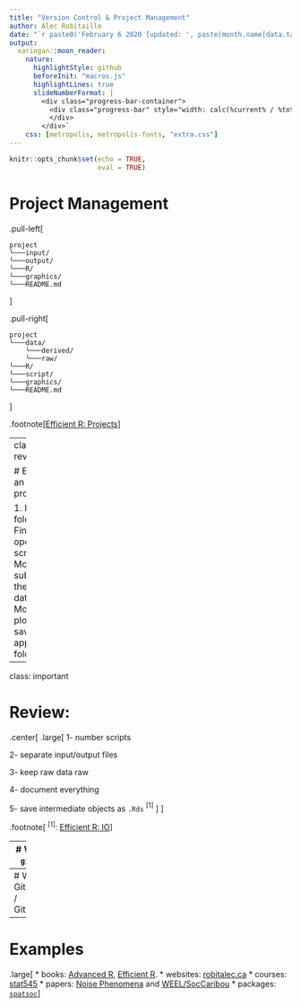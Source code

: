 ```yaml
---
title: "Version Control & Project Management"
author: Alec Robitaille 
date: "`r paste0('February 6 2020 [updated: ', paste(month.name[data.table::month(Sys.Date())], data.table::mday(Sys.Date()), data.table::year(Sys.Date())), ']')`"
output: 
  xaringan::moon_reader:
    nature:
      highlightStyle: github
      beforeInit: "macros.js"
      highlightLines: true
      slideNumberFormat: |
        <div class="progress-bar-container">
          <div class="progress-bar" style="width: calc(%current% / %total% * 100%);">
          </div>
        </div>`
    css: [metropolis, metropolis-fonts, "extra.css"]
---
```

  
```r
knitr::opts_chunk$set(echo = TRUE,
                      eval = TRUE)
```

# Project Management

.pull-left[
```
project
└───input/
└───output/
└───R/
└───graphics/
└───README.md

```
]

.pull-right[
```
project
└───data/
    └───derived/
    └───raw/
└───R/
└───script/
└───graphics/
└───README.md
```
]




.footnote[[Efficient R: Projects](https://csgillespie.github.io/efficientR/set-up.html#project-management)]

---
class: review

# Exercise: an example project

1. Note folders
1. Find and open scripts
1. Modify the subset of the input data
1. Modify the plot and save in the appropriate folder
1. 

---

class: important

# Review:

.center[
.large[
1- number scripts 


2- separate input/output files


3- keep raw data raw


4- document everything

5- save intermediate objects as `.Rds` $^{[1]}$
]
]

.footnote[
$^{[1]}$: [Efficient R: IO](https://csgillespie.github.io/efficientR/input-output.html#top-5-tips-for-efficient-data-io)
]


---
# Why `git`?



---
# Why GitHub / GitLab?



---
# Examples

.large[
* books: [Advanced R](https://adv-r.hadley.nz/), [Efficient R](https://csgillespie.github.io/efficientR/). 
* websites: [robitalec.ca](robitalec.ca)
* courses: [stat545](https://github.com/rstudio-education/stat545)
* papers: [Noise Phenomena](https://github.com/cboettig/noise-phenomena) and [WEEL/SocCaribou](https://gitlab.com/WEEL_grp/SocCaribou)
* packages: [`spatsoc`](https://github.com/ropensci/spatsoc)
]